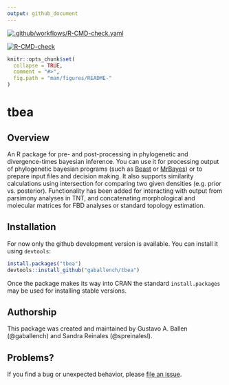 ```yaml
---
output: github_document
---
```


<!-- README.md is generated from README.Rmd. Please edit that file -->

<!-- badges: start -->
[![.github/workflows/R-CMD-check.yaml](https://github.com/gaballench/tbea/actions/workflows/R-CMD-check.yaml/badge.svg)](https://github.com/gaballench/tbea/actions/workflows/R-CMD-check.yaml)

[![R-CMD-check](https://github.com/gaballench/tbea/workflows/R-CMD-check/badge.svg)](https://github.com/gaballench/tbea/actions)
<!-- badges: end -->


```r
knitr::opts_chunk$set(
  collapse = TRUE,
  comment = "#>",
  fig.path = "man/figures/README-"
)
```
# tbea

## Overview

An R package for pre- and post-processing in phylogenetic and divergence-times bayesian inference. You can use it for processing output of phylogenetic bayesian programs (such as [Beast](https://www.beast2.org/) or [MrBayes](http://nbisweden.github.io/MrBayes/index.html)) or to prepare input files and decision making. It also supports similarity calculations using intersection for comparing two given densities (e.g. prior vs. posterior). Functionality has been added for interacting with output from parsimony analyses in TNT, and concatenating morphological and molecular matrices for FBD analyses or standard topology estimation.

## Installation

For now only the github development version is available. You can install it using `devtools`:

```r
install.packages("tbea")
devtools::install_github("gaballench/tbea")
```

Once the package makes its way into CRAN the standard `install.packages` may be used for installing stable versions.

## Authorship

This package was created and maintained by Gustavo A. Ballen (@gaballench) and Sandra Reinales (@spreinalesl).

## Problems?

If you find a bug or unexpected behavior, please [file an issue](https://github.com/gaballench/tbea/issues).
